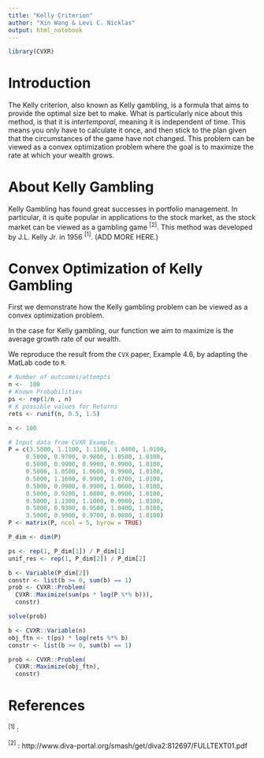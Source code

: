 ```yaml
---
title: "Kelly Criterion"
author: "Xin Wang & Levi C. Nicklas"
output: html_notebook
---
```


```r
library(CVXR)
```

# Introduction

The Kelly criterion, also known as Kelly gambling, is a formula that aims to provide the optimal size bet to make. What is particularly nice about this method, is that it is *intertemporal*, meaning it is independent of time. This means you only have to calculate it once, and then stick to the plan given that the circumstances of the game have not changed. This problem can be viewed as a convex optimization problem where the goal is to maximize the rate at which your wealth grows.

# About Kelly Gambling

Kelly Gambling has found great successes in portfolio management. In particular, it is quite popular in applications to the stock market, as the stock market can be viewed as a gambling game $^{[2]}$. This method was developed by J.L. Kelly Jr. in 1956  $^{[1]}$. (ADD MORE HERE.)

# Convex Optimization of Kelly Gambling

First we demonstrate how the Kelly gambling problem can be viewed as a convex optimization problem. 

In the case for Kelly gambling, our function we aim to maximize is the average growth rate of our wealth. 

We reproduce the result from the `CVX` paper, Example 4.6, by adapting the MatLab code to `R`.
```r
# Number of outcomes/attempts
n <-  100 
# Known Probabilities
ps <- rep(1/n , n)
# K possible values for Returns
rets <- runif(n, 0.5, 1.5)
```

```r

n <- 100

# Input data from CVXR Example.
P = c(3.5000, 1.1100, 1.1100, 1.0400, 1.0100,
     0.5000, 0.9700, 0.9800, 1.0500, 1.0100,
     0.5000, 0.9900, 0.9900, 0.9900, 1.0100,
     0.5000, 1.0500, 1.0600, 0.9900, 1.0100,
     0.5000, 1.1600, 0.9900, 1.0700, 1.0100,
     0.5000, 0.9900, 0.9900, 1.0600, 1.0100,
     0.5000, 0.9200, 1.0800, 0.9900, 1.0100,
     0.5000, 1.1300, 1.1000, 0.9900, 1.0100,
     0.5000, 0.9300, 0.9500, 1.0400, 1.0100,
     3.5000, 0.9900, 0.9700, 0.9800, 1.0100)
P <- matrix(P, ncol = 5, byrow = TRUE)

P_dim <- dim(P)

ps <- rep(1, P_dim[1]) / P_dim[1]
unif_res <- rep(1, P_dim[2]) / P_dim[2]

b <- Variable(P_dim[2])
constr <- list(b >= 0, sum(b) == 1)
prob <- CVXR::Problem(
  CVXR::Maximize(sum(ps * log(P %*% b))),
  constr)

solve(prob)

```


```r
b <- CVXR::Variable(n)
obj_ftn <- t(ps) * log(rets %*% b)
constr <- list(b >= 0, sum(b) == 1)

prob <- CVXR::Problem(
  CVXR::Maximize(obj_ftn),
  constr)

```



# References
$^{[1]}$ : 

$^{[2]}$ : http://www.diva-portal.org/smash/get/diva2:812697/FULLTEXT01.pdf 





